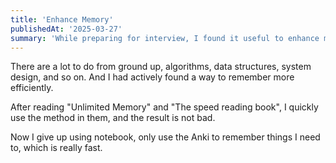 ```yaml
---
title: 'Enhance Memory'
publishedAt: '2025-03-27'
summary: 'While preparing for interview, I found it useful to enhance memory.'
---
```


There are a lot to do from ground up, algorithms, data structures, system design, and so on. And I had actively found a way to remember more efficiently.

After reading "Unlimited Memory" and "The speed reading book", I quickly use the method in them, and the result is not bad.

Now I give up using notebook, only use the Anki to remember things I need to, which is really fast.